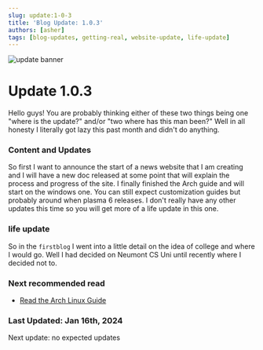 ```yaml
---
slug: update:1-0-3
title: 'Blog Update: 1.0.3'
authors: [asher]
tags: [blog-updates, getting-real, website-update, life-update]
---
```


![update banner](../../static/img/update.jpg)

<!--truncate-->


# Update 1.0.3

Hello guys! You are probably thinking either of these two things being one "where is the update?" and/or "two where has this man been?" Well in all honesty I literally got lazy this past month and didn't do anything.

### Content and Updates

So first I want to announce the start of a news website that I am creating and I will have a new doc released at some point that will explain the process and progress of the site.
I finally finished the Arch guide and will start on the windows one. You can still expect customization guides but probably around when plasma 6 releases.
I don't really have any other updates this time so you will get more of a life update in this one.

### life update

So in the `firstblog` I went into a little detail on the idea of college and where I would go. Well I had decided on Neumont CS Uni until recently where I decided not to.

### Next recommended read

- [Read the Arch Linux Guide](../../docs/Linux/archguide.mdx)

### Last Updated: Jan 16th, 2024

Next update: no expected updates

